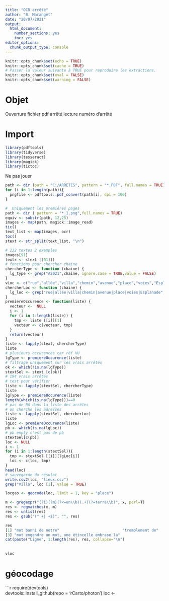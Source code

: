 ```yaml
---
title: "OCR arrêté"
author: "B. Maranget"
date: "20/07/2021"
output: 
  html_document: 
    number_sections: yes
    toc: yes
editor_options: 
  chunk_output_type: console
---
```



```r
knitr::opts_chunk$set(echo = TRUE)
knitr::opts_chunk$set(cache = TRUE)
# Passer la valeur suivante à TRUE pour reproduire les extractions.
knitr::opts_chunk$set(eval = FALSE)
knitr::opts_chunk$set(warning = FALSE)
```


# Objet

Ouverture fichier pdf arrêté lecture numéro d'arrêté


# Import

```r
library(pdftools)
library(tidyverse)
library(tesseract)
library(magick)
library(tictoc)
```
Ne pas jouer

```r
path <- dir (path = "C:/ARRETES", pattern = "*.PDF", full.names = TRUE)
for (i in 1:length(path)){
  pngfile <- pdftools::pdf_convert(path[i], dpi = 100)
}
```


```r
#  Uniquement les premières pages
path <- dir ( pattern = "*_1.png",full.names = TRUE)
equiv <- substr(path, 12,25)
images <- map(path, magick::image_read)
tic()
text_list <- map(images, ocr)
toc()
stext <- str_split(text_list, "\n")
```


```r
# 232 textes 2 exemples
images[91]
(extr <- stext [[91]])
# fonctions pour chercher chaine
chercherType <- function (chaine) {
  lg_type <- grep("A2021",chaine, ignore.case = TRUE,value = FALSE)
}
vLoc <- c("rue","allée","villa","chemin","avenue","place","voies","Esplanade")
chercherLoc <- function (chaine) {
  lg_loc <- grep("rue|allée|villa|chemin|avenue|place|voies|Esplanade",chaine, ignore.case = TRUE,value = FALSE)
}
premiereOccurence <- function(liste) {
  vecteur <-  NULL
  i <- 1
  for (i in 1:length(liste)) {
    tmp <- liste [[i]][1]
    vecteur <- c(vecteur, tmp)
  }
  return(vecteur)
}
liste <- lapply(stext, chercherType)
liste
# plusieurs occurences car réf VU
lgType <- premiereOccurence(liste)
# filtrage uniquement sur les vrais arrêtés
ok <- which(!is.na(lgType))
stextSel <- stext [c(ok)]
# 194 vrais arrêtés
# test pour vérifier
liste <- lapply(stextSel, chercherType)
liste
lgType <- premiereOccurence(liste)
length(which(is.na(lgType)))==0
# pas de NA dans la liste des arrêtes
# on cherche les adresses
liste <- lapply(stextSel, chercherLoc)
liste
lgLoc <- premiereOccurence(liste)
pb <- which(is.na(lgLoc))
# pb empty c'est pas de pb
stextSel[c(pb)]
loc <- NULL
i <- 1
for (i in 1:length(stextSel)){
  tmp <- stextSel [[i]][lgLoc[i]]
  loc <- c(loc, tmp)
}
head(loc)
# sauvegarde du résulat
write.csv2(loc, "lieux.csv")
grep("Villa", loc [1], value = TRUE)

locgeo <- geocode(loc, limit = 1, key = "place")

m <- gregexpr("(?i)(?m)(?<=un\\b)(.+)(?=terre\\b)", x, perl=T)
res <- regmatches(x, m)
res <- unlist(res)
res <- gsub("(^ +| +$)", "", res)

res
[1] "mot banni de notre"                            "tremblement de"                               
[3] "mot engendre un mot, une étincelle embrase la"
cat(paste("Ligne", 1:length(res), res, collapse="\n")
    
    
vloc

```


# géocodage

```r
require(devtools)  
devtools::install_github(repo = 'rCarto/photon') 
loc <- 